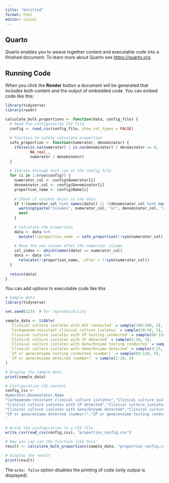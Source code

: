 ```yaml
---
title: "Untitled"
format: html
editor: visual
---
```


## Quarto

Quarto enables you to weave together content and executable code into a finished document. To learn more about Quarto see <https://quarto.org>.

## Running Code

When you click the **Render** button a document will be generated that includes both content and the output of embedded code. You can embed code like this:

```r
library(tidyverse)
library(readr)

calculate_bulk_proportions <- function(data, config_file) {
  # Read the configuration CSV file
  config <- read_csv(config_file, show_col_types = FALSE)
  
  # Function to safely calculate proportion
  safe_proportion <- function(numerator, denominator) {
    ifelse(is.na(numerator) | is.na(denominator) | denominator == 0,
           NA_real_,
           numerator / denominator)
  }
  
  # Iterate through each row in the config file
  for (i in 1:nrow(config)) {
    numerator_col <- config$Numerator[i]
    denominator_col <- config$Denominator[i]
    proportion_name <- config$Name[i]
    
    # Check if columns exist in the data
    if (!(numerator_col %in% names(data)) || !(denominator_col %in% names(data))) {
      warning(paste("Columns", numerator_col, "or", denominator_col, "not found in data. Skipping."))
      next
    }
    
    # Calculate the proportion
    data <- data %>%
      mutate(!!proportion_name := safe_proportion(!!sym(numerator_col), !!sym(denominator_col)))
    
    # Move the new column after the numerator column
    col_index <- which(names(data) == numerator_col)
    data <- data %>%
      relocate(!!proportion_name, .after = !!sym(numerator_col))
  }
  
  return(data)
}
```

You can add options to executable code like this

```r
# Sample data
library(tidyverse)

set.seed(123)  # for reproducibility

sample_data <- tibble(
  `Clinical culture isolates with AST conducted` = sample(100:200, 5),
  `Carbapenem-resistant clinical culture isolates` = sample(10:50, 5),
  `Clinical culture isolates with CP testing conducted` = sample(80:150, 5),
  `Clinical culture isolates with CP detected` = sample(5:30, 5),
  `Clinical culture isolates with Gene/Enzyme testing conducted` = sample(70:130, 5),
  `Clinical culture isolates with Gene/Enzyme detected` = sample(3:25, 5),
  `CP or gene/enzyme testing conducted (number)` = sample(60:120, 5),
  `CP or gene/enzyme detected (number)` = sample(2:20, 5)
)

# Display the sample data
print(sample_data)

# Configuration CSV content
config_csv <- '
Numerator,Denominator,Name
"Carbapenem-resistant clinical culture isolates","Clinical culture isolates with AST conducted","Proportion of isolates resistant to at least 1 carbapenem (%)"
"Clinical culture isolates with CP detected","Clinical culture isolates with CP testing conducted","Proportion of isolates with phenotypic CP detected (%)"
"Clinical culture isolates with Gene/Enzyme detected","Clinical culture isolates with Gene/Enzyme testing conducted","Proportion of isolates with gene/enzyme detected (%)"
"CP or gene/enzyme detected (number)","CP or gene/enzyme testing conducted (number)","Proportion of isolates identified as CPO (%)"
'

# Write the configuration to a CSV file
write_csv(read_csv(config_csv), "proportion_config.csv")

# Now you can use the function like this:
result <- calculate_bulk_proportions(sample_data, "proportion_config.csv")

# Display the result
print(result)
```

The `echo: false` option disables the printing of code (only output is displayed).

